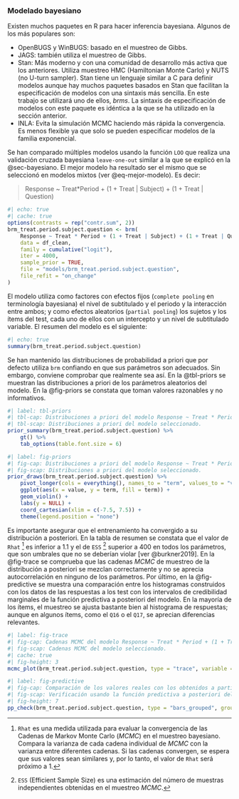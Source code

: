 ### Modelado bayesiano {#sec-bayesiano-2}

Existen muchos paquetes en R para hacer inferencia bayesiana. Algunos de los más populares son:

* OpenBUGS y WinBUGS: basado en el muestreo de Gibbs.
* JAGS: también utiliza el muestreo de Gibbs.
* Stan: Más moderno y con una comunidad de desarrollo más activa que los anteriores. Utiliza muestreo HMC (Hamiltonian Monte Carlo) y NUTS (no U-turn sampler). Stan tiene un lenguaje similar a C para definir modelos aunque hay muchos paquetes basados en Stan que facilitan la especificación de modelos con una sintaxis más sencilla. En este trabajo se utilizará uno de ellos, $brms$. La sintaxis de especificación de modelos con este paquete es idéntica a la que se ha utilizado en la sección anterior.
* INLA: Evita la simulación MCMC haciendo más rápida la convergencia. Es menos flexible ya que solo se pueden especificar modelos de la familia exponencial.

Se han comparado múltiples modelos usando la función `LOO` que realiza una validación cruzada bayesiana `leave-one-out` similar a la que se explicó en la @sec-bayesiano. El mejor modelo ha resultado ser el mismo que se seleccionó en modelos mixtos (ver @eq-mejor-modelo). Es decir:

\small
> Response ~ Treat*Period + (1 + Treat  | Subject) + (1 + Treat | Question)
\normalsize

\scriptsize
```r
#| echo: true
#| cache: true
options(contrasts = rep("contr.sum", 2))
brm_treat.period.subject.question <- brm(
    Response ~ Treat * Period + (1 + Treat | Subject) + (1 + Treat | Question),
    data = df_clean,
    family = cumulative("logit"),
    iter = 4000,
    sample_prior = TRUE,
    file = "models/brm_treat.period.subject.question",
    file_refit = "on_change"
)
```
\normalsize

El modelo utiliza como factores con efectos fijos (`complete pooling` en terminología bayesiana) el nivel de subtitulado y el periodo y la interacción entre ambos; y como efectos aleatorios (`partial pooling`) los sujetos y los ítems del test, cada uno de ellos con un intercepto y un nivel de subtitulado variable. El resumen del modelo es el siguiente:

\tiny
```r
#| echo: true
summary(brm_treat.period.subject.question)
```
\normalsize


Se han mantenido las distribuciones de probabilidad a priori que por defecto utiliza `brm` confiando en que sus parámetros son adecuados. Sin embargo, conviene comprobar que realmente sea así. En la @tbl-priors se muestran las distribuciones a priori de los parámetros aleatorios del modelo. En la @fig-priors se constata que toman valores razonables y no informativos.

\tiny
```r
#| label: tbl-priors
#| tbl-cap: Distribuciones a priori del modelo Response ~ Treat * Period + (1 + Treat | Subject) + (1 + Treat | Question).
#| tbl-scap: Distribuciones a priori del modelo seleccionado.
prior_summary(brm_treat.period.subject.question) %>%
    gt() %>%
    tab_options(table.font.size = 6)
```
\normalsize

```r
#| label: fig-priors
#| fig-cap: Distribuciones a priori del modelo Response ~ Treat * Period + (1 + Treat | Subject) + (1 + Treat | Question).
#| fig-scap: Distribuciones a priori del modelo seleccionado.
prior_draws(brm_treat.period.subject.question) %>%
    pivot_longer(cols = everything(), names_to = "term", values_to = "value") %>%
    ggplot(aes(x = value, y = term, fill = term)) +
    geom_violin() +
    labs(y = NULL) +
    coord_cartesian(xlim = c(-7.5, 7.5)) +
    theme(legend.position = "none")
```

Es importante asegurar que el entrenamiento ha convergido a su distribución a posteriori. En la tabla de resumen se constata que el valor de `Rhat`
^[`Rhat` es una medida utilizada para evaluar la convergencia de las Cadenas de Markov Monte Carlo ($MCMC$) en el muestreo bayesiano. Compara la varianza de cada cadena individual de $MCMC$ con la varianza entre diferentes cadenas. Si las cadenas convergen, se espera que sus valores sean similares y, por lo tanto, el valor de `Rhat` será próximo a 1.]
es inferior a 1.1 y el de `ESS`
^[`ESS` (Efficient Sample Size) es una estimación del número de muestras independientes obtenidas en el muestreo $MCMC$.]
superior a 400 en todos los parámetros, que son umbrales que no se deberían violar [ver @burkner2019]. En la
@fig-trace se comprueba que las cadenas $MCMC$ de muestreo de la distribución a posteriori se mezclan correctamente y no se aprecia autocorrelación en ninguno de los parámetros. Por último, en la @fig-predictive se muestra una comparación entre los histogramas construidos con los datos de las respuestas a los test con los intervalos de credibilidad marginales de la función predictiva a posteriori del modelo. En la mayoría de los ítems, el muestreo se ajusta bastante bien al histograma de respuestas; aunque en algunos ítems, como el `Q16` o el `Q17`, se aprecian diferencias relevantes.
 
```r
#| label: fig-trace
#| fig-cap: Cadenas MCMC del modelo Response ~ Treat * Period + (1 + Treat | Subject) + (1 + Treat | Question).
#| fig-scap: Cadenas MCMC del modelo seleccionado.
#| cache: true
#| fig-height: 3
mcmc_plot(brm_treat.period.subject.question, type = "trace", variable = c("b_[^:]*$"), regex = T) + theme(legend.position = "top")
```

```r
#| label: fig-predictive
#| fig-cap: Comparación de los valores reales con los obtenidos a partir de la función predictiva a posteriori del modelo Response ~ Treat * Period + (1 + Treat | Subject) + (1 + Treat | Question).
#| fig-scap: Verificación usando la función predictiva a posteriori del modelo seleccionado.
#| fig-height: 7
pp_check(brm_treat.period.subject.question, type = "bars_grouped", group = "Question", ndraws = 1000, facet_args = list(ncol = 6)) + theme(legend.position = "top")
```